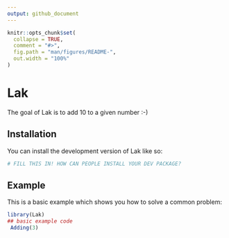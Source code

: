 ```yaml
---
output: github_document
---
```


<!-- README.md is generated from README.Rmd. Please edit that file -->

```r
knitr::opts_chunk$set(
  collapse = TRUE,
  comment = "#>",
  fig.path = "man/figures/README-",
  out.width = "100%"
)
```

# Lak

<!-- badges: start -->
<!-- badges: end -->

The goal of Lak is to add 10 to a given number :-) 

## Installation

You can install the development version of Lak like so:

``` r
# FILL THIS IN! HOW CAN PEOPLE INSTALL YOUR DEV PACKAGE?
```

## Example

This is a basic example which shows you how to solve a common problem:

```r
library(Lak)
## basic example code
 Adding(3)
```

